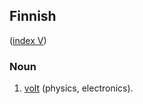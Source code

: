 ==Finnish==
([[Wiktionary:Finnish_index_v|index V]])

===Noun===

# [[volt]] (physics, electronics).